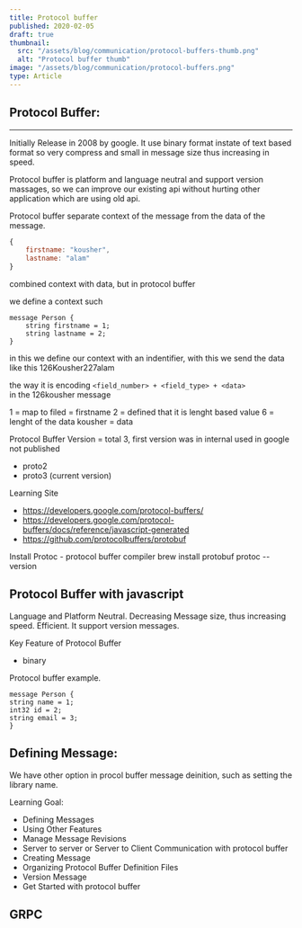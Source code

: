```yaml
---
title: Protocol buffer
published: 2020-02-05
draft: true
thumbnail:
  src: "/assets/blog/communication/protocol-buffers-thumb.png"
  alt: "Protocol buffer thumb"
image: "/assets/blog/communication/protocol-buffers.png"
type: Article
---
```


## Protocol Buffer:

---

Initially Release in 2008 by google. It use binary format instate of text based format so very compress and small in message size thus increasing in speed.

Protocol buffer is platform and language neutral and support version massages, so we can improve our existing api without hurting other application which are using old api.

Protocol buffer separate context of the message from the data of the message.

```javascript
{
	firstname: "kousher",
	lastname: "alam"
}
```

combined context with data, but in protocol buffer

we define a context such

```
message Person {
	string firstname = 1;
	string lastname = 2;
}
```

in this we define our context with an indentifier, with this we send the data like this
126Kousher227alam

the way it is encoding
`<field_number> + <field_type> + <data>`  
in the 126kousher message

1 = map to filed = firstname
2 = defined that it is lenght based value
6 = lenght of the data
kousher = data

Protocol Buffer Version = total 3, first version was in internal used in google not published

- proto2
- proto3 (current version)

Learning Site

- https://developers.google.com/protocol-buffers/
- https://developers.google.com/protocol-buffers/docs/reference/javascript-generated
- https://github.com/protocolbuffers/protobuf

Install Protoc - protocol buffer compiler
brew install protobuf
protoc --version

## Protocol Buffer with javascript

Language and Platform Neutral.
Decreasing Message size, thus increasing speed.
Efficient.
It support version messages.

Key Feature of Protocol Buffer

- binary

Protocol buffer example.

```
message Person {
string name = 1;
int32 id = 2;
string email = 3;
}
```

## Defining Message:

We have other option in procol buffer message deinition, such as setting the library name.

Learning Goal:

- Defining Messages
- Using Other Features
- Manage Message Revisions
- Server to server or Server to Client Communication with protocol buffer
- Creating Message
- Organizing Protocol Buffer Definition Files
- Version Message
- Get Started with protocol buffer

## GRPC
